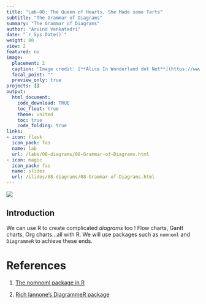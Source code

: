 ```yaml
---
title: "Lab-08: The Queen of Hearts, She Made some Tarts"
subtitle: "The Grammar of Diagrams"
summary: "The Grammar of Diagrams"
author: "Arvind Venkatadri"
date: "`r Sys.Date()`"
weight: 80
view: 2
featured: no
image:
  placement: 2
  caption: 'Image credit: [**Alice In Wonderland dot Net**](https://www.alice-in-wonderland.net/)'
  focal_point: ""
  preview_only: true
projects: []
output: 
  html_document:
    code_download: TRUE
    toc_float: true
    theme: united
    toc: true
    code_folding: true
links:
- icon: flask
  icon_pack: fas
  name: lab
  url: /labs/08-diagrams/08-Grammar-of-Diagrams.html
- icon: magic
  icon_pack: fas
  name: slides
  url: /slides/08-diagrams/08-Grammar-of-Diagrams.html
---
```


![](featured.jpg)


## Introduction

We can use R to create complicated *diagrams* too ! Flow charts, Gantt charts, Org charts...all with R. We will use packages such as `nomnoml` and `DiagrammeR` to achieve these ends.


# References

1. [The nomnoml package in R](https://nomnoml.com)

2. [ Rich Iannone's DiagrammeR package](https://rich-iannone.github.io/DiagrammeR/graphviz_and_mermaid.html)

